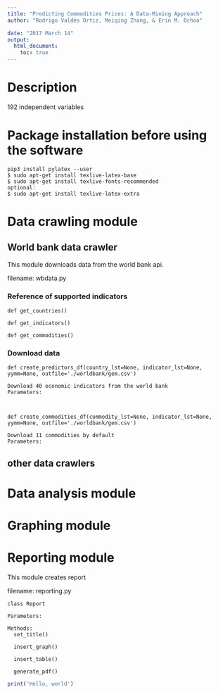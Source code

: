 ```yaml
---
title: "Predicting Commodities Prices: A Data-Mining Approach"
author: "Rodrigo Valdés Ortiz, Meiqing Zhang, & Erin M. Ochoa"

date: "2017 March 14"
output:
  html_document:
    toc: true
---
```


# Description
192 independent variables

# Package installation before using the software
```
pip3 install pylatex --user
$ sudo apt-get install texlive-latex-base
$ sudo apt-get install texlive-fonts-recommended
optional:  
$ sudo apt-get install texlive-latex-extra  
```

# Data crawling module

## World bank data crawler
This module downloads data from the world bank api.  
   
filename: wbdata.py    

### Reference of supported indicators  
```
def get_countries()  
  
def get_indicators()  
  
def get_commodities()  

```

### Download data

```
def create_predictors_df(country_lst=None, indicator_lst=None, yymm=None, outfile='./worldbank/gem.csv')

Download 40 economic indicators from the world bank  
Parameters:  



def create_commodities_df(commodity_lst=None, indicator_lst=None, yymm=None, outfile='./worldbank/gem.csv')

Download 11 commodities by default  
Parameters:  

```



## other data crawlers



# Data analysis module



# Graphing module



# Reporting module
This module creates report  
  
filename: reporting.py  

```
class Report

Parameters:

Methods:
  set_title()

  insert_graph()

  insert_table()

  generate_pdf()
```



```r
print('Hello, world')
```
